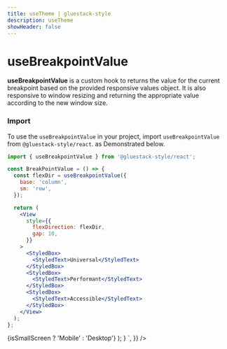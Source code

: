 ```yaml
---
title: useTheme | gluestack-style
description: useTheme
showHeader: false
---
```



<Meta title="hooks/useBreakpointValue" />

# useBreakpointValue

**useBreakpointValue** is a custom hook to returns the value for the current breakpoint based on the provided responsive values object. It is also responsive to window resizing and returning the appropriate value according to the new window size.

### Import

To use the `useBreakpointValue` in your project, import `useBreakpointValue` from `@gluestack-style/react`. as Demonstrated below.

```jsx
import { useBreakpointValue } from '@gluestack-style/react';
```

```jsx
const BreakPointValue = () => {
  const flexDir = useBreakpointValue({
    base: 'column',
    sm: 'row',
  });

  return (
    <View
      style={{
        flexDirection: flexDir,
        gap: 10,
      }}
    >
      <StyledBox>
        <StyledText>Universal</StyledText>
      </StyledBox>
      <StyledBox>
        <StyledText>Performant</StyledText>
      </StyledBox>
      <StyledBox>
        <StyledText>Accessible</StyledText>
      </StyledBox>
    </View>
  );
};
```

<AppProvider>
  <CodePreview
    mb="$6"
    showArgsController={false}
    metaData={{
      scope: {
        styled,
        Provider: StyledProvider,
        config,
        Text,
        View,
        useMediaQuery,
      },
      code: `
        function MediaQuery() {
          const StyledBox = styled(View, {
            w: 300,
            h: 300,
            bg: '$green500',
            justifyContent: 'center',
            alignItems: 'center',
            variants: {
              size: {
                lg: {
                  bg: '$blue500',
                },
              },
            },
          });
          const StyledText = styled(Text, {
            color: '$white',
            fontSize: '$xl',
          });
          const [isSmallScreen] = useMediaQuery({
              maxWidth: 700,
          });
          return (
              <Provider config={config}>
                <StyledBox size={isSmallScreen ? 'sm' : 'lg'}>
                  <StyledText>{isSmallScreen ? 'Mobile' : 'Desktop'}</StyledText>
                </StyledBox>
              </Provider>
          );
        }
      `,
    }}
/>
